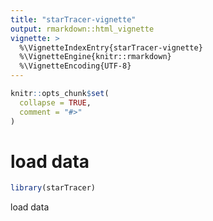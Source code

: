 ```yaml
---
title: "starTracer-vignette"
output: rmarkdown::html_vignette
vignette: >
  %\VignetteIndexEntry{starTracer-vignette}
  %\VignetteEngine{knitr::rmarkdown}
  %\VignetteEncoding{UTF-8}
---
```


```r
knitr::opts_chunk$set(
  collapse = TRUE,
  comment = "#>"
)
```

# load data

```r
library(starTracer)
```

load data
